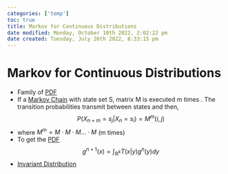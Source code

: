 ```yaml
---
categories: ['temp']
toc: true
title: Markov for Continuous Distributions
date modified: Monday, October 10th 2022, 2:02:22 pm
date created: Tuesday, July 26th 2022, 8:33:15 pm
---
```


# Markov for Continuous Distributions
- Family of [PDF](PDF.qmd)
- If a [Markov Chain](Markov%20Chain.qmd) with state set S, matrix M is executed m times . The transition probabilities transmit between states and then, $$P(X_{n+m}=s_{j}|X_{n}= s_{i}) = M^{m}(i, j)$$
- where $M^{m}= M \cdot M \cdot M … \cdot M$ (m times)
- To get the [PDF](PDF.qmd) $$g^{n+1}(x) = \int_{\mathbb{R}^{k}}T(x|y)g^{n}(y)dy$$
- [Invariant Distribution](Invariant%20Distribution.qmd)



